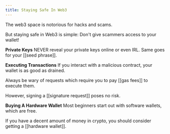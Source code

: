 ```yaml
---
title: Staying Safe In Web3
---
```


The web3 space is notorious for hacks and scams.

But staying safe in Web3 is simple: Don't give scammers access to your wallet!

**Private Keys**
NEVER reveal your private keys online or even IRL. Same goes for your [[seed phrase]].

**Executing Transactions**
If you interact with a malicious contract, your wallet is as good as drained.

Always be wary of requests which require you to pay [[gas fees]] to execute them.

However, signing a [[signature request]] poses no risk.

**Buying A Hardware Wallet**
Most beginners start out with software wallets, which are free.

If you have a decent amount of money in crypto, you should consider getting a [[hardware wallet]].
